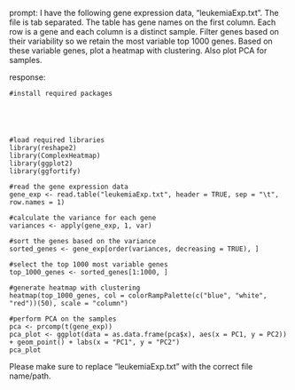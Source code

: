 prompt:
I have the following gene expression data, "leukemiaExp.txt". The file is tab separated. The table has gene names on the first column. Each row is a gene and each column is a distinct sample. Filter genes based on their variability so we retain the most variable top 1000 genes. Based on these variable genes, plot a heatmap with clustering. Also plot PCA for samples.

response:
```
#install required packages





#load required libraries
library(reshape2)
library(ComplexHeatmap)
library(ggplot2)
library(ggfortify)

#read the gene expression data
gene_exp <- read.table("leukemiaExp.txt", header = TRUE, sep = "\t", row.names = 1)

#calculate the variance for each gene
variances <- apply(gene_exp, 1, var)

#sort the genes based on the variance
sorted_genes <- gene_exp[order(variances, decreasing = TRUE), ]

#select the top 1000 most variable genes
top_1000_genes <- sorted_genes[1:1000, ]

#generate heatmap with clustering
heatmap(top_1000_genes, col = colorRampPalette(c("blue", "white", "red"))(50), scale = "column")

#perform PCA on the samples
pca <- prcomp(t(gene_exp))
pca_plot <- ggplot(data = as.data.frame(pca$x), aes(x = PC1, y = PC2)) + geom_point() + labs(x = "PC1", y = "PC2")
pca_plot
```

Please make sure to replace "leukemiaExp.txt" with the correct file name/path.
